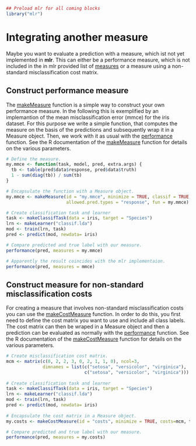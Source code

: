 ```r
## Preload mlr for all coming blocks
library("mlr")
``` 

Integrating another measure
===========================

Maybe you want to evaluate a prediction with a measure, which ist not yet implemented 
in **mlr**. This can either be a performance measure, which is not included in the in mlr 
provided list of [measures](http://berndbischl.github.io/mlr/measures.html) or a measure using a non-standard misclassification cost matrix.


Construct performance measure
-----------------------------

The [makeMeasure](http://berndbischl.github.io/mlr/makeMeasure.html) function is a simple way to construct your own performance 
measure. In the following this is exemplified by an implemantion of the mean 
misclassification error (mmce) for the iris dataset. For this purpose we write a simple 
function, that computes the measure on the basis of the predictions and subsequently wrap it 
in a Measure object. Then, we work with it as usual with the [performance](http://berndbischl.github.io/mlr/performance.html) function. See the 
R documentation of the [makeMeasure](http://berndbischl.github.io/mlr/makeMeasure.html) function for details on the various parameters.

```r
# Define the measure.
my.mmce <- function(task, model, pred, extra.args) {
  tb <- table(pred$data$response, pred$data$truth)
  1 - sum(diag(tb)) / sum(tb)
}

# Encapsulate the function with a Measure object.
my.mmce <- makeMeasure(id = "my.mmce", minimize = TRUE, classif = TRUE, 
                       allowed.pred.types = "response", fun = my.mmce)

# Create classification task and learner
task <- makeClassifTask(data = iris, target = "Species")
lrn <- makeLearner("classif.lda")
mod <- train(lrn, task)
pred <- predict(mod, newdata= iris)

# Compare predicted and true label with our measure.
performance(pred, measures = my.mmce)

# Apparently the result coincides with the mlr implementaion.
performance(pred, measures = mmce)
```


Construct measure for non-standard misclassification costs
----------------------------------------------------------

For creating a measure that involves non-standard misclassification costs you can use
the [makeCostMeasure](http://berndbischl.github.io/mlr/makeCostMeasure.html) function. In order to do this, you first need to define the cost
matrix you want to use and include all class labels. The cost matrix can then be 
wraped in a Measure object and then a prediction can be evaluated as normally with the
[performance](http://berndbischl.github.io/mlr/performance.html) function. See the R documentation of the [makeCostMeasure](http://berndbischl.github.io/mlr/makeCostMeasure.html) function for 
details on the various parameters.

```r
# Create misclassification cost matrix.
mcm <- matrix(c(0, 2, 2, 3, 0, 2, 1, 1, 0), ncol=3, 
              dimnames = list(c("setosa", "versicolor", "virginica"),
                              c("setosa", "versicolor", "virginica")))
          
# Create classification task and learner
task <- makeClassifTask(data = iris, target = "Species")
lrn <- makeLearner("classif.lda")
mod <- train(lrn, task)
pred <- predict(mod, newdata= iris)
          
# Encapsulate the cost matrix in a Measure object.                             
my.costs <- makeCostMeasure(id = "costs", minimize = TRUE, costs=mcm, task, aggregate = mean)

# Compare predicted and true label with our measure.
performance(pred, measures = my.costs)
```


